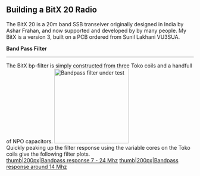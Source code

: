 == Building a BitX 20 Radio ==

The BitX 20 is a 20m band SSB transeiver originally designed in India by Ashar Frahan, and now supported and developed by by many people. My BitX is a version 3, built on a PCB ordered from Sunil Lakhani VU3SUA.

'''Band Pass Filter'''

----

The BitX bp-filter is simply constructed from three Toko coils and a handfull of NPO capacitors.
[[Image:Bp-filter_001.jpg|thumb|200px|Bandpass filter under test]]
<br clear="all" />
Quickly peaking up the filter response using the variable cores on the Toko coils give the following filter plots.
<br clear="all" />
[[image:20m-bp-filter-full.png|thumb|200px|Bandpass response 7 - 24 Mhz]]
[[image:20m-bp-filter.png|thumb|200px|Bandpass response around 14 Mhz]]